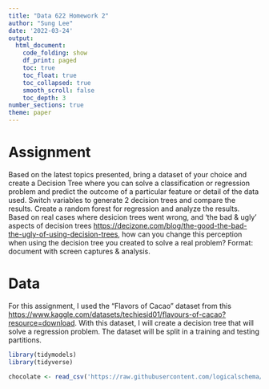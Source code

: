 ```yaml
---
title: "Data 622 Homework 2"
author: "Sung Lee"
date: '2022-03-24'
output: 
  html_document:
    code_folding: show
    df_print: paged
    toc: true
    toc_float: true
    toc_collapsed: true
    smooth_scroll: false
    toc_depth: 3
number_sections: true
theme: paper
---
```


# Assignment  
Based on the latest topics presented, bring a dataset of your choice and create a Decision Tree where you can solve a classification or regression problem and predict the outcome of a particular feature or detail of the data used. Switch variables to generate 2 decision trees and compare the results. Create a random forest for regression and analyze the results. Based on real cases where desicion trees went wrong, and 'the bad & ugly' aspects of decision trees [https://decizone.com/blog/the-good-the-bad-the-ugly-of-using-decision-trees](https://decizone.com/blog/the-good-the-bad-the-ugly-of-using-decision-trees), how can you change this perception when using the decision tree you created to solve a real problem?
Format: document with screen captures & analysis.  


# Data  
For this assignment, I used the "Flavors of Cacao" dataset from this [https://www.kaggle.com/datasets/techiesid01/flavours-of-cacao?resource=download]( Kaggle website). With this dataset, I will create a decision tree that will solve a regression problem. The dataset will be split in a training and testing partitions.  

```r
library(tidymodels)
library(tidyverse)

chocolate <- read_csv('https://raw.githubusercontent.com/logicalschema/spring2022/main/data622/hw2/flavors_of_cacao.csv')


```
